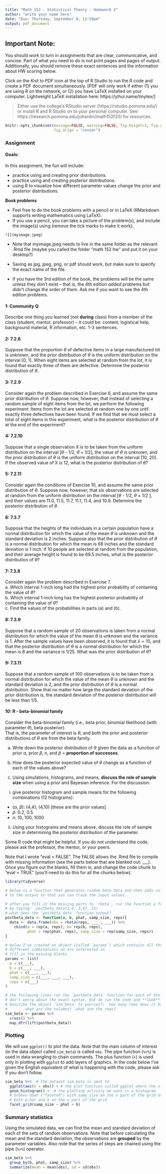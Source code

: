 ```yaml
---
title: "Math 152 - Statistical Theory - Homework 2"
author: "write your name here"
date: "Due: Thursday, September 8, 11:59pm"
output: pdf_document
---
```


## Important Note:
You should work to turn in assignments that are clear, communicative, and concise.  Part of what you need to do is not print pages and pages of output.  Additionally, you should remove these exact sentences and the information about HW scoring below.


Click on the *Knit to PDF* icon at the top of R Studio to run the R code and create a PDF document simultaneously. [PDF will only work if either (1) you are using R on the network, or (2) you have LaTeX installed on your computer.  Lightweight LaTeX installation here: https://yihui.name/tinytex/]

> Either use the college's RStudio server (https://rstudio.pomona.edu/)
or install R and R Studio on to your personal computer. 
See:  https://research.pomona.edu/johardin/math152f20/ for resources.


```r
knitr::opts_chunk$set(message=FALSE, warning=FALSE, fig.height=3, fig.width=5, 
                      fig.align = "center")

```


### Assignment

#### Goals:

In this assignment, the fun will include:

* practice using and creating prior distributions.
* practice using and creating posterior distributions.
* using R to visualize how different parameter values change the prior and posterior distributions.

**Book problems**   

* Feel free to do the book problems with a pencil or in LaTeX (RMarkdown supports writing mathematics using LaTeX).   
* If you use a pencil, you can take a picture of the problem(s), and include the image(s) using (remove the tick marks to make it work):

```
![](myimage.jpeg)
```

   - Note that myimage.jpeg needs to live in the same folder as the relevant .Rmd file (maybe you called the folder "math 152 hw" and put it on your desktop?)
   - Saving as jpg, jpeg, png, or pdf should work, but make sure to specify the exact name of the file.
   
* If you have the 3rd edition of the book, the problems will be the same unless they don't exist -- that is, the 4th edition *added* problems but didn't change the order of them.  Ask me if you want to see the 4th edition problems. 


#### 1:  Community Q
Describe one thing you learned (not **during** class) from a member of the class (student, mentor, professor) -- it could be: content, logistical help, background material, R information, etc.  1-3 sentences.

#### 2:  7.2.6

Suppose that the proportion $\theta$ of defective items in a large manufactured lot is unknown, and the prior distribution of $\theta$ is the uniform distribution on the interval [0, 1]. 
When eight items are selected at random from the lot, it is found that exactly three of them are defective. 
Determine the posterior distribution of $\theta$.


#### 3:  7.2.9

Consider again the problem described in Exercise 6, and assume the same prior distribution of $\theta$. 
Suppose now, however, that instead of selecting a random sample of eight items from the lot, we perform the following experiment: 
Items from the lot are selected at random one by one until exactly three defectives have been found. 
If we find that we must select a total of eight items in this experiment, what is the posterior distribution of $\theta$ at the end of the experiment?



#### 4:  7.2.10

Suppose that a single observation X is to be taken from the uniform distribution on the interval [$\theta$ - 1/2, $\theta$ + 1/2], the value of $\theta$ is unknown, and the prior distribution of $\theta$ is the uniform distribution on the interval [10, 20].
If the observed value of X is 12, what is the posterior distribution of $\theta$?


#### 5:  7.2.11

Consider again the conditions of Exercise 10, and assume the same prior distribution of $\theta$. 
Suppose now, however, that six observations are selected at random from the uniform distribution on the interval [$\theta$ - 1/2, $\theta$ + 1/2 ], and their values are 11.0, 11.5, 11.7, 11.1, 11.4, and 10.9. 
Determine the posterior distribution of $\theta$.



#### 6:  7.3.7

Suppose that the heights of the individuals in a certain population have a normal distribution for which the value of the mean $\theta$ is unknown and the standard deviation is 2 inches. 
Suppose also that the prior distribution of $\theta$ is a normal distribution for which the mean is 68 inches and the standard deviation is 1 inch. 
If 10 people are selected at random from the population, and their average height is found to be 69.5 inches, what is the posterior distribution of $\theta$?



#### 7:  7.3.8

Consider again the problem described in Exercise 7.  
a. Which interval 1-inch long had the highest prior probability of containing the value of $\theta$?  
b. Which interval 1-inch long has the highest posterior probability of containing the value of $\theta$?  
c. Find the values of the probabilities in parts (a) and (b).



#### 8:  7.3.9

Suppose that a random sample of 20 observations is taken from a normal distribution for which the value of the mean $\theta$ is unknown and the variance is 1. 
After the sample values have been observed, it is found that $\bar{x} = 10$, and that the posterior distribution of $\theta$ is a normal distribution for which the mean is 8 and the variance is 1/25.
What was the prior distribution of $\theta$?



#### 9:  7.3.11

Suppose that a random sample of 100 observations is to be taken from a normal distribution for which the value of the mean $\theta$ is unknown and the standard deviation is 2, and the prior distribution of $\theta$ is a normal distribution.
Show that no matter how large the standard deviation of the prior distribution is, the standard deviation of the posterior distribution will be less than 1/5.


#### 10: R - beta-binomial family

Consider the beta-binomial family (i.e., beta prior, binomial likelihood (with parameter $\theta$), beta posterior).  
That is, the parameter of interest is $\theta$, and both the prior and posterior distributions of $\theta$ are from the beta family.  

(a) Write down the posterior distribution of $\theta$ given the data as a function of prior $\alpha$, prior $\beta$, n, and $\hat{p}$ = **proportion of successes**.    

(b) How does the posterior expected value of $\theta$ change as a function of each of the values above?    

(c) Using simulations, histograms, and means, **discuss the role of sample size** when using a prior and Bayesian inference.   For the discussion:  

i. give posterior histogram and sample means for the following combinations (12 histograms):

* ($\alpha$, $\beta$): (4,4); (4,10)  [these are the prior values]
* $\hat{p}$: 0.2, 0.5  
* $n$: 10, 100, 1000  


ii. Using your histograms and means above, discuss the role of sample size in determining the posterior distribution of the parameter.


Some R code that might be helpful. If you do not understand the code, please ask the professor, the mentor, or your peers.

Note that I wrote "eval = FALSE".  The FALSE allows the .Rmd file to compile with missing information (see the parts below that are blanked out: ___).  Once you figure out the blanks, fill them in, and change the code chunk to "eval = TRUE" (you'll need to do this for all the chunks below).

```r
library(tidyverse)

# below is a function that generates random beta data and then adds columns (`cbind`)
# to the output so that you can track the input values.

# after you fill in the missing parts to `rbeta`, run the function a few times (in the console)
# by typing:  postbeta_data(1,4,.3,47, 15)
# what does the `postbeta_data` function output?
postbeta_data <- function(a, b, phat, samp_size, reps){
  data <- data.frame(obs = rbeta(reps, ___ , ___)) %>%
    cbind(a = rep(a, reps), b= rep(b, reps), 
          phat = rep(phat, reps), samp_size = rep(samp_size, reps))
}

# below I've created an object (called `params`) which contains all the
# different combinations we are interested in
# fill in the missing blanks
params <- list(
  a = c(___),
  b = c(___, ___),
  phat = c(___, ___),
  samp_size = c(___, ___, ___),
  reps = c(___)
)

# the following lines run the `postbeta_data` function for each of the parameter combinations
# don't worry about the exact syntax, but do run the code and **look** at the object called `sim_beta`.
# Describe the object `sim_beta` to yourself:  how many rows does it have? how many columns? 
#        what are the columns?  what are the rows?
sim_beta <- params %>%
  cross() %>%
  map_dfr(lift(postbeta_data)) 
```


### Plotting

We will use `ggplot()` to plot the data.  Note that the main column of interest (in the data object called `sim_beta`) is called `obs`.  The pipe function (`%>%`) is used in data wrangling to chain commands.  The plus function (`+`) is used only in plotting with `ggplot` to add layers of graphics.  In the code below I've given the English equivalent of what is happening with the code, please ask if you don't follow.

```r
sim_beta %>%  # the dataset sim_beta is sent to
  ggplot(aes(x = obs)) + # the plot function called ggplot where the x-axis is defined as the obs variable
  geom_histogram() +  # the plotting activity we want is a histogram
  # broken down ("faceted") with samp_size on the x part of the grid and 
  # both p-hat and b on the y part of the grid
  facet_grid(samp_size ~ phat + b)  
```

### Summary statistics

Using the simulated data, we can find the mean and standard deviation of each of the sets of random observations.  Note that before calculating the mean and the standard deviation, the observations are **grouped** by the parameter variables.  Also note that the series of steps are chained using the pipe (`%>%`) operator.  

```r
sim_beta %>%
  group_by(b, phat, samp_size) %>%
  summarize(mean = mean(obs), sd = sd(obs))
```




